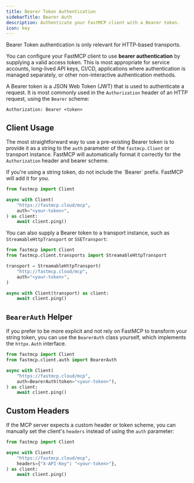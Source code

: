 ```yaml
---
title: Bearer Token Authentication
sidebarTitle: Bearer Auth
description: Authenticate your FastMCP client with a Bearer token.
icon: key
---
```



<VersionBadge version="2.6.0" />

<Tip>
Bearer Token authentication is only relevant for HTTP-based transports.
</Tip>

You can configure your FastMCP client to use **bearer authentication** by supplying a valid access token. This is most appropriate for service accounts, long-lived API keys, CI/CD, applications where authentication is managed separately, or other non-interactive authentication methods.

A Bearer token is a JSON Web Token (JWT) that is used to authenticate a request. It is most commonly used in the `Authorization` header of an HTTP request, using the `Bearer` scheme:

```http
Authorization: Bearer <token>
```


## Client Usage

The most straightforward way to use a pre-existing Bearer token is to provide it as a string to the `auth` parameter of the `fastmcp.Client` or transport instance. FastMCP will automatically format it correctly for the `Authorization` header and bearer scheme.

<Tip>
If you're using a string token, do not include the `Bearer` prefix. FastMCP will add it for you.
</Tip>

```python {5}
from fastmcp import Client

async with Client(
    "https://fastmcp.cloud/mcp", 
    auth="<your-token>",
) as client:
    await client.ping()
```

You can also supply a Bearer token to a transport instance, such as `StreamableHttpTransport` or `SSETransport`:

```python {6}
from fastmcp import Client
from fastmcp.client.transports import StreamableHttpTransport

transport = StreamableHttpTransport(
    "http://fastmcp.cloud/mcp", 
    auth="<your-token>",
)

async with Client(transport) as client:
    await client.ping()
```

## `BearerAuth` Helper

If you prefer to be more explicit and not rely on FastMCP to transform your string token, you can use the `BearerAuth` class yourself, which implements the `httpx.Auth` interface.

```python {6}
from fastmcp import Client
from fastmcp.client.auth import BearerAuth

async with Client(
    "https://fastmcp.cloud/mcp", 
    auth=BearerAuth(token="<your-token>"),
) as client:
    await client.ping()
```

## Custom Headers

If the MCP server expects a custom header or token scheme, you can manually set the client's `headers` instead of using the `auth` parameter:

```python {5}
from fastmcp import Client

async with Client(
    "https://fastmcp.cloud/mcp", 
    headers={"X-API-Key": "<your-token>"},
) as client:
    await client.ping()
```
